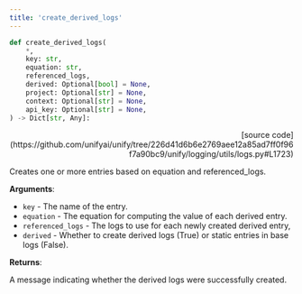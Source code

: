 ```yaml
---
title: 'create_derived_logs'
---
```


```python
def create_derived_logs(
    *,
    key: str,
    equation: str,
    referenced_logs,
    derived: Optional[bool] = None,
    project: Optional[str] = None,
    context: Optional[str] = None,
    api_key: Optional[str] = None,
) -> Dict[str, Any]:
```

<p align="right">[source code](https://github.com/unifyai/unify/tree/226d41d6b6e2769aee12a85ad7ff0f96f7a90bc9/unify/logging/utils/logs.py#L1723)</p>

Creates one or more entries based on equation and referenced_logs.

**Arguments**:

- `key` - The name of the entry.
- `equation` - The equation for computing the value of each derived entry.
- `referenced_logs` - The logs to use for each newly created derived entry,
- `derived` - Whether to create derived logs (True) or static entries in base logs (False).



**Returns**:

A message indicating whether the derived logs were successfully created.
